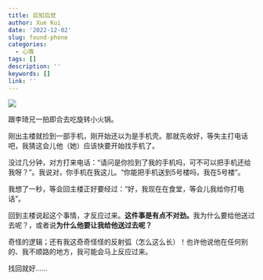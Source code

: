 ```yaml
---
title: 后知后觉
author: Xue Kui
date: '2022-12-02'
slug: found-phone
categories:
  - 心情
tags: []
description: ''
keywords: []
link: ''
---
```


![](images/android-chrome-192x192.png)

跟李琦兄一拍即合去吃旋转小火锅。

刚出主楼就捡到一部手机，刚开始还以为是手机壳。那就先收好，等失主打电话吧，我猜这会儿他（她）应该快要开始找手机了。

没过几分钟，对方打来电话：“请问是你捡到了我的手机吗，可不可以把手机还给我呀？”。我说对，你手机在我这儿。“你能把手机送到5号楼吗，我在5号楼”。


我想了一秒，等会回主楼正好要经过：“好，我现在在食堂，等会儿我给你打电话”。


回到主楼说起这个事情，才反应过来。**这件事是有点不对劲。**我为什么要给他送过去呢？，或者说**为什么他要让我给他送过去呢？**

奇怪的逻辑；还有我这奇奇怪怪的反射弧（怎么这么长）！也许他说他在任何别的、我不顺路的地方，我可能会马上反应过来。

找回就好......









